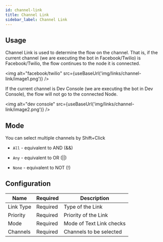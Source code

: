 ```yaml
---
id: channel-link
title: Channel Link
sidebar_label: Channel Link
---
```


## Usage

Channel Link is used to determine the flow on the channel. That is, if the current channel (we are executing the bot in Facebook/Twilio) is Facebook/Twilio, the flow continues to the node it is connected. 

<img alt="facebook/twilio" src={useBaseUrl('img/links/channel-link/image1.png')} />

If the current channel is Dev Console (we are executing the bot in Dev Console), the flow will not go to the connected Node.

<img alt="dev console" src={useBaseUrl('img/links/channel-link/image2.png')} />

## Mode

You can select multiple channels by Shift+Click

- ```All``` - equivalent to AND (&&)

- ```Any``` - equivalent to OR (||)

- ```None``` - equivalent to NOT (!)

## Configuration

| Name      | Required | Description              |
|-----------|----------|--------------------------|
| Link Type | Required | Type of the Link         |
| Priority  | Required | Priority of the Link     |
| Mode      | Required | Mode of Text Link checks |
| Channels  | Required | Channels to be selected  |
